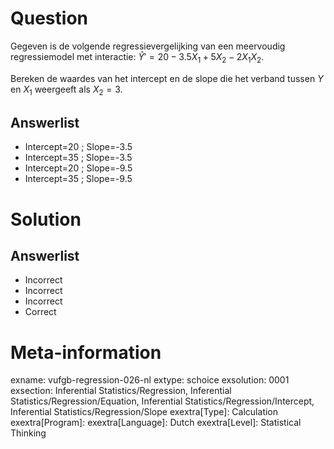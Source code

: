 Question
========

Gegeven is de volgende regressievergelijking van een meervoudig regressiemodel met interactie: $\hat{Y}' = 20-3.5X_{1}+5X_{2}-2X_{1}X_{2}$.

Bereken de waardes van het intercept en de slope die het verband tussen $Y$ en $X_{1}$ weergeeft als $X_{2} = 3$.
  
Answerlist
----------
* Intercept=20 ; Slope=-3.5
* Intercept=35 ; Slope=-3.5
* Intercept=20 ; Slope=-9.5
* Intercept=35 ; Slope=-9.5

Solution
========

Answerlist
----------
* Incorrect
* Incorrect
* Incorrect
* Correct

Meta-information
================
exname: vufgb-regression-026-nl
extype: schoice
exsolution: 0001
exsection: Inferential Statistics/Regression, Inferential Statistics/Regression/Equation, Inferential Statistics/Regression/Intercept, Inferential Statistics/Regression/Slope
exextra[Type]: Calculation
exextra[Program]: 
exextra[Language]: Dutch
exextra[Level]: Statistical Thinking
